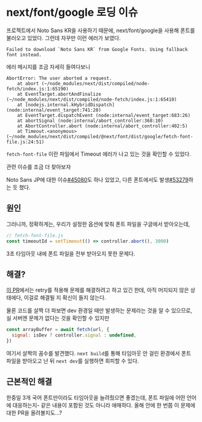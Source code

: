 # next/font/google 로딩 이슈

프로젝트에서 Noto Sans KR을 사용하기 때문에, next/font/google을 사용해 폰트를 불러오고 있었다.
그런데 자꾸만 이런 에러가 보였다.

```
Failed to download `Noto Sans KR` from Google Fonts. Using fallback font instead.
```

에러 메시지를 조금 자세히 들여다보니

```
AbortError: The user aborted a request.
    at abort (~/node_modules/next/dist/compiled/node-fetch/index.js:1:65190)
    at EventTarget.abortAndFinalize (~/node_modules/next/dist/compiled/node-fetch/index.js:1:65410)
    at [nodejs.internal.kHybridDispatch] (node:internal/event_target:741:20)
    at EventTarget.dispatchEvent (node:internal/event_target:683:26)
    at abortSignal (node:internal/abort_controller:368:10)
    at AbortController.abort (node:internal/abort_controller:402:5)
    at Timeout.<anonymous> (~/node_modules/next/dist/compiled/@next/font/dist/google/fetch-font-file.js:24:51)
```

`fetch-font-file` 이란 파일에서 Timeout 에러가 나고 있는 것을 확인할 수 있었다.

관련 이슈를 조금 더 찾아보자

Noto Sans JP에 대한 이슈[#45080](https://github.com/vercel/next.js/issues/45080)도 하나 있었고,
다른 폰트에서도 발생[#53279](https://github.com/vercel/next.js/issues/53279)하는 듯 했다.

## 원인

그러니까, 정확하게는, 우리가 설정한 옵션에 맞춰 폰트 파일을 구글에서 받아오는데,

```js
// fetch-font-file.js
const timeoutId = setTimeout(() => controller.abort(), 3000)
```

3초 타임아웃 내에 폰트 파일을 전부 받아오지 못한 문제다.

## 해결?

[이 PR](https://github.com/vercel/next.js/pull/57276)에서는 retry를 적용해 문제를 해결하려고 하고 있긴 한데,
아직 머지되지 않은 상태에다, 이걸로 해결될 지 확신이 들지 않는다.

물론 코드를 살짝 더 파보면 dev 환경일 때만 발생하는 문제라는 것을 알 수 있으므로, 실 서버엔 문제가 없다는 것을 확인할 수 있지만

```js
const arrayBuffer = await fetch(url, {
  signal: isDev ? controller.signal : undefined,
})
```

여기서 살짝의 꼼수를 발견했다.
`next build`를 통해 타임아웃 안 걸린 환경에서 폰트 파일을 받아오고 난 뒤 `next dev`를 실행하면 회피할 수 있다.

## 근본적인 해결

한중일 3개 국어 폰트만이라도 타임아웃을 늘려줬으면 좋겠는데, 폰트 파일에 어떤 언어에 대응하는지- 같은 내용이 포함된 것도 아니라 애매하다.
올해 안에 한 번쯤 이 문제에 대한 PR을 올려볼지도...?
